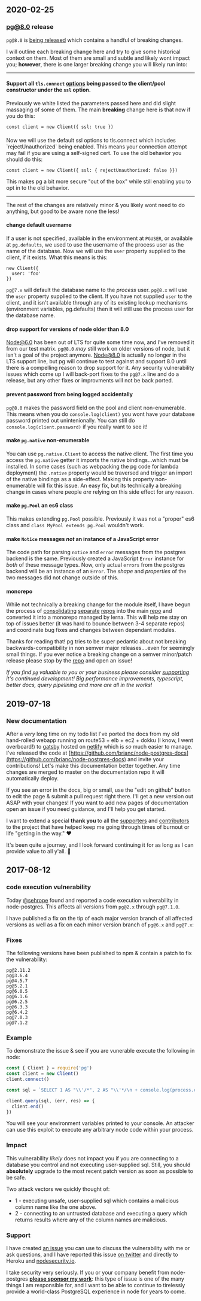 ## 2020-02-25

### pg@8.0 release

`pg@8.0` is [being released](https://github.com/brianc/node-postgres/pull/2117) which contains a handful of breaking changes.

I will outline each breaking change here and try to give some historical context on them.  Most of them are small and subtle and likely wont impact you; __however__, there is one larger breaking change you will likely run into:

___

#### Support all `tls.connect` [options](https://nodejs.org/api/tls.html#tls_tls_connect_options_callback) being passed to the client/pool constructor under the `ssl` option.

Previously we white listed the parameters passed here and did slight massaging of some of them.  The main __breaking__ change here is that now if you do this:

```
const client = new Client({ ssl: true })
```

<div class="alert alert-danger" style="margin-top: 20px">
Now we will use the default ssl options to tls.connect which includes `rejectUnauthorized` being enabled.  This means your connection attempt may fail if you are using a self-signed cert.  To use the old behavior you should do this:
</div>

```
const client = new Client({ ssl: { rejectUnauthorized: false }})
```

This makes pg a bit more secure "out of the box" while still enabling you to opt in to the old behavior.

___

The rest of the changes are relatively minor & you likely wont need to do anything, but good to be aware none the less!

#### change default username

If a user is not specified, available in the environment at `PGUSER`, or available at `pg.defaults`, we used to use the username of the process user as the name of the database. Now we will use the `user` property supplied to the client, if it exists. What this means is this:

```
new Client({
  user: 'foo'
})
```

`pg@7.x` will default the database name to the _process_ user. `pg@8.x` will use the `user` property supplied to the client. If you have not supplied `user` to the client, and it isn't available through any of its existing lookup mechanisms (environment variables, pg.defaults) then it will still use the process user for the database name.


#### drop support for versions of node older than 8.0

Node@6.0 has been out of LTS for quite some time now, and I've removed it from our test matrix.  `pg@8.0` _may_ still work on older versions of node, but it isn't a goal of the project anymore.  Node@8.0 is actually no longer in the LTS support line, but pg will continue to test against and support 8.0 until there is a compelling reason to drop support for it.  Any security vulnerability issues which come up I will back-port fixes to the `pg@7.x` line and do a release, but any other fixes or improvments will not be back ported.

#### prevent password from being logged accidentally

`pg@8.0` makes the password field on the pool and client non-enumerable.  This means when you do `console.log(client)` you wont have your database password printed out unintenionally.  You can still do `console.log(client.password)` if you really want to see it!

#### make `pg.native` non-enumerable

You can use `pg.native.Client` to access the native client.  The first time you access the `pg.native` getter it imports the native bindings...which must be installed.  In some cases (such as webpacking the pg code for lambda deployment) the `.native` property would be traversed and trigger an import of the native bindings as a side-effect.  Making this property non-enumerable will fix this issue.  An easy fix, but its technically a breaking change in cases where people _are_ relying on this side effect for any reason.

#### make `pg.Pool` an es6 class

This makes extending `pg.Pool` possible.  Previously it was not a "proper" es6 class and `class MyPool extends pg.Pool` wouldn't work.

#### make `Notice` messages _not_ an instance of a JavaScript error

The code path for parsing `notice` and `error` messages from the postgres backend is the same.  Previously created a JavaScript `Error` instance for _both_ of these message types.  Now, only actual `errors` from the postgres backend will be an instance of an `Error`.  The _shape_ and _properties_ of the two messages did not change outside of this. 

#### monorepo

While not technically a breaking change for the module itself, I have begun the process of [consolidating](https://github.com/brianc/node-pg-query-stream) [separate](https://github.com/brianc/node-pg-cursor/) [repos](https://github.com/brianc/node-pg-pool) into the main [repo](https://github.com/brianc/node-postgres) and converted it into a monorepo managed by lerna.  This will help me stay on top of issues better (it was hard to bounce between 3-4 separate repos) and coordinate bug fixes and changes between dependant modules.

Thanks for reading that!  pg tries to be super pedantic about not breaking backwards-compatibility in non semver major releases....even for seemingly small things.  If you ever notice a breaking change on a semver minor/patch release please stop by the [repo](https://github.com/brianc/node-postgres) and open an issue!

_If you find `pg` valuable to you or your business please consider [supporting](http://github.com/sponsors/brianc) it's continued development!  Big performance improvements, typescript, better docs, query pipelining and more are all in the works!_

## 2019-07-18

### New documentation

After a _very_ long time on my todo list I've ported the docs from my old hand-rolled webapp running on route53 + elb + ec2 + dokku (I know, I went overboard!) to [gatsby](https://www.gatsbyjs.org/) hosted on [netlify](https://www.netlify.com/) which is _so_ much easier to manage.  I've released the code at [https://github.com/brianc/node-postgres-docs](https://github.com/brianc/node-postgres-docs) and invite your contributions! Let's make this documentation better together.  Any time changes are merged to master on the documentation repo it will automatically deploy. 

If you see an error in the docs, big or small, use the "edit on github" button to edit the page & submit a pull request right there. I'll get a new version out ASAP with your changes! If you want to add new pages of documentation open an issue if you need guidance, and I'll help you get started.

I want to extend a special **thank you** to all the [supporters](https://github.com/brianc/node-postgres/blob/master/SPONSORS.md) and [contributors](https://github.com/brianc/node-postgres/graphs/contributors) to the project that have helped keep me going through times of burnout or life "getting in the way." ❤️

It's been quite a journey, and I look forward continuing it for as long as I can provide value to all y'all. 🤠

## 2017-08-12

### code execution vulnerability

Today [@sehrope](https://github.com/sehrope) found and reported a code execution vulnerability in node-postgres. This affects all versions from `pg@2.x` through `pg@7.1.0`.

I have published a fix on the tip of each major version branch of all affected versions as well as a fix on each minor version branch of `pg@6.x` and `pg@7.x`:

### Fixes

The following versions have been published to npm & contain a patch to fix the vulnerability:

```
pg@2.11.2
pg@3.6.4
pg@4.5.7
pg@5.2.1
pg@6.0.5
pg@6.1.6
pg@6.2.5
pg@6.3.3
pg@6.4.2
pg@7.0.3
pg@7.1.2
```

### Example

To demonstrate the issue & see if you are vunerable execute the following in node:

```js
const { Client } = require('pg')
const client = new Client()
client.connect()

const sql = `SELECT 1 AS "\\'/*", 2 AS "\\'*/\n + console.log(process.env)] = null;\n//"`

client.query(sql, (err, res) => {
  client.end()
})
```

You will see your environment variables printed to your console. An attacker can use this exploit to execute any arbitrary node code within your process.

### Impact

This vulnerability _likely_ does not impact you if you are connecting to a database you control and not executing user-supplied sql. Still, you should **absolutely** upgrade to the most recent patch version as soon as possible to be safe.

Two attack vectors we quickly thought of:

- 1 - executing unsafe, user-supplied sql which contains a malicious column name like the one above.
- 2 - connecting to an untrusted database and executing a query which returns results where any of the column names are malicious.

### Support

I have created [an issue](https://github.com/brianc/node-postgres/issues/1408) you can use to discuss the vulnerability with me or ask questions, and I have reported this issue [on twitter](https://twitter.com/briancarlson) and directly to Heroku and [nodesecurity.io](https://nodesecurity.io/).

I take security very seriously. If you or your company benefit from node-postgres **[please sponsor my work](https://www.patreon.com/node_postgres)**: this type of issue is one of the many things I am responsible for, and I want to be able to continue to tirelessly provide a world-class PostgreSQL experience in node for years to come.
